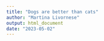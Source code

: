 ```yaml
---
title: "Dogs are better than cats"
author: "Martina Livornese"
output: html_document
date: "2023-05-02"
---
```

